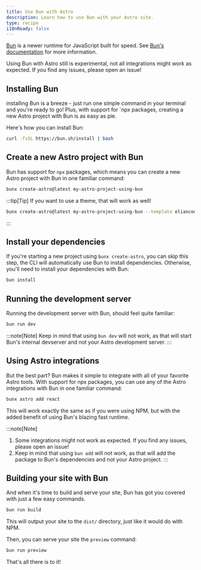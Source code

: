 ```yaml
---
title: Use Bun with Astro
description: Learn how to use Bun with your Astro site.
type: recipe
i18nReady: false
---
```


[Bun](<https://bun.sh/>) is a newer runtime for JavaScript built for speed. See [Bun's documentation](<https://bun.sh/docs>) for more information.

Using Bun with Astro still is experimental, not all integrations might work as expected. If you find any issues, please open an issue!

## Installing Bun

installing Bun is a breeze - just run one simple command in your terminal and you're ready to go! Plus, with support for `npx packages, creating a new Astro project with Bun is as easy as pie.

Here's how you can install Bun:

```bash
curl -fsSL https://bun.sh/install | bash
```

## Create a new Astro project with Bun

Bun has support for `npx` packages, which means you can create a new Astro project with Bun in one familiar command:

```bash
bunx create-astro@latest my-astro-project-using-bun
```

:::tip[Tip]
If you want to use a theme, that will work as well!
```bash
bunx create-astro@latest my-astro-project-using-bun --template eliancodes/brutal
```
:::

## Install your dependencies

If you're starting a new project using `bunx create-astro`, you can skip this step, the CLI will automatically use Bun to install dependencies. Otherwise, you'll need to install your dependencies with Bun:

```bash
bun install
```

## Running the development server

Running the development server with Bun, should feel quite familiar:

```bash
bun run dev
```

:::note[Note]
Keep in mind that using `bun dev` will not work, as that will start Bun's internal devserver and not your Astro development server.
:::

## Using Astro integrations

But the best part? Bun makes it simple to integrate with all of your favorite Astro tools. With support for npx packages, you can use any of the Astro integrations with Bun in one familiar command:

```bash
bunx astro add react
```

This will work exactly the same as if you were using NPM, but with the added benefit of using Bun's blazing fast runtime.

:::note[Note]
1. Some integrations might not work as expected. If you find any issues, please open an issue!
2. Keep in mind that using `bun add` will not work, as that will add the package to Bun's dependencies and not your Astro project.
:::

## Building your site with Bun

And when it's time to build and serve your site, Bun has got you covered with just a few easy commands.

```bash
bun run build
```

This will output your site to the `dist/` directory, just like it would do with NPM.

Then, you can serve your site the `preview` command:

```bash
bun run preview
```

That's all there is to it!
